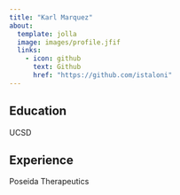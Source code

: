 ```yaml
---
title: "Karl Marquez"
about:
  template: jolla
  image: images/profile.jfif
  links: 
    - icon: github
      text: Github
      href: "https://github.com/istaloni"
---
```


## Education

UCSD

## Experience

Poseida Therapeutics
